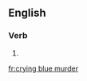 ==English==

===Verb===
{{head|en|head=[[crying]] [[blue]] [[murder]]}}

# {{present participle of|cry blue murder|lang=en}}

[[fr:crying blue murder]]
